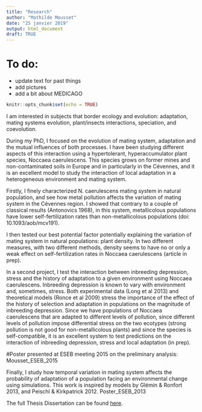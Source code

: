 ```yaml
---
title: "Research"
author: "Mathilde Mousset"
date: "25 janvier 2019"
output: html_document
draft: TRUE
---
```



# To do:
- update text for past things
- add pictures
- add a bit about MEDICAGO


```r
knitr::opts_chunk$set(echo = TRUE)
```


I am interested in subjects that border ecology and evolution: adaptation, mating systems evolution, plant/insects interactions, speciation, and coevolution.

During my PhD, I focused on the evolution of mating system, adaptation and the mutual influences of both processes. I have been studying different aspects of this interaction using a hypertolerant, hyperaccumulator plant species, Noccaea caerulescens. This species grows on former mines and non-contaminated soils in Europe and in particularly in the Cévennes, and it is an excellent model to study the interaction of local adaptation in a heterogeneous environment and mating system.

Firstly, I finely characterized N. caerulescens mating system in natural population, and see how metal pollution affects the variation of mating system in the Cévennes region. I showed that contrary to a couple of classical results (Antonovics 1968), in this system, metallicolous populations have lower self-fertilization rates than non-metallicolous populations (doi: 10.1093/aob/mcv191).

I then tested our best potential factor potentially explaining the variation of mating system in natural populations: plant density. In two different measures, with two different methods, density seems to have no or only a weak effect on self-fertilization rates in Noccaea caerulescens (article in prep).

In a second project, I test the interaction between inbreeding depression, stress and the history of adaptation to a given environment using Noccaea caerulescens. Inbreeding depression is known to vary with environment and, sometimes, stress. Both experimental data (Long et al 2013) and theoretical models (Ronce et al 2009) stress the importance of the effect of the history of selection and adaptation in populations on the magnitude of inbreeding depression. Since we have populations of Noccaea caerulescens that are adapted to different levels of pollution, since different levels of pollution impose differential stress on the two ecotypes (strong pollution is not good for non-metallicolous plants) and since the species is self-compatible, it is an excellent system to test predictions on the interaction of inbreeding depression, stress and local adaptation (in prep).

#Poster presented at ESEB meeting 2015 on the preliminary analysis: Mousset_ESEB_2015

 

Finally, I study how temporal variation in mating system affects the probability of adaptation of a population facing an environmental change using simulations. This work is inspired by models by Glémin & Ronfort 2013, and Peischl & Kirkpatrick 2012. Poster_ESEB_2013

The full Thesis Dissertation can be found [here](https://tel.archives-ouvertes.fr/tel-01684833/).